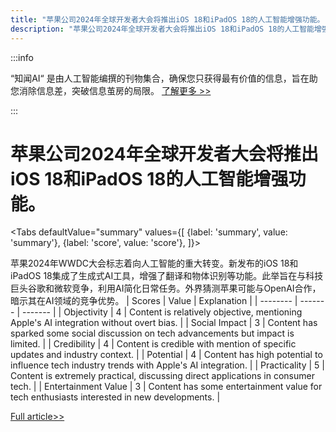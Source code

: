 ```yaml
---
title: "苹果公司2024年全球开发者大会将推出iOS 18和iPadOS 18的人工智能增强功能。"
description: "苹果公司2024年全球开发者大会将推出iOS 18和iPadOS 18的人工智能增强功能。"
---
```



:::info

“知闻AI“ 是由人工智能编撰的刊物集合，确保您只获得最有价值的信息，旨在助您消除信息差，突破信息茧房的局限。  [了解更多 >>](/)

:::

# 苹果公司2024年全球开发者大会将推出iOS 18和iPadOS 18的人工智能增强功能。


<Tabs
	defaultValue="summary"
	values={[
	{label: 'summary', value: 'summary'},
	{label: 'score', value: 'score'},
]}>
<TabItem value="summary">


苹果2024年WWDC大会标志着向人工智能的重大转变。新发布的iOS 18和iPadOS 18集成了生成式AI工具，增强了翻译和物体识别等功能。此举旨在与科技巨头谷歌和微软竞争，利用AI简化日常任务。外界猜测苹果可能与OpenAI合作，暗示其在AI领域的竞争优势。
</TabItem>
<TabItem value="score">
	| Scores     | Value   | Explanation |
	| -------- | ------- | ------- |
	| Objectivity  | 4    | Content is relatively objective, mentioning Apple's AI integration without overt bias.    |
	| Social Impact | 3     | Content has sparked some social discussion on tech advancements but impact is limited.    |
	| Credibility    | 4    | Content is credible with mention of specific updates and industry context.    |
	| Potential    | 4    | Content has high potential to influence tech industry trends with Apple's AI integration.    |
	| Practicality    | 5    | Content is extremely practical, discussing direct applications in consumer tech.    |
	| Entertainment Value    | 3    | Content has some entertainment value for tech enthusiasts interested in new developments.    |
</TabItem>
</Tabs>

[Full article>>](https://readhub.cn/topic/8aIFLlxManQ)
